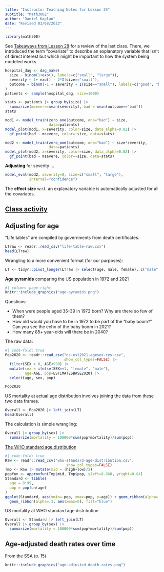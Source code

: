 ```yaml
---
title: "Instructor Teaching Notes for Lesson 29"
subtitle: "Math300Z"
author: "Daniel Kaplan"
date: "Revised 03/08/2023"
---
```



```r
library(math300)
```

See [Takeaways from Lesson 28](https://dtkaplan.github.io/Math300blog/posts/Takeaways-28/) for a review of the last class. There, we introduced the term "covariate" to describe an explanatory variable that isn't of direct interest but which might be important to how the system being modeled works. 

```r
hospital_dag <- dag_make(
  size ~ binom(1+exo(), labels=c("small", "large")),
  severity ~ 1+ exo() - 2*I(size=="small"),
  outcome ~ binom(-1 + severity + I(size=="small"), labels=c("good", "bad"))
)
patients <- sample(hospital_dag, size=1000)
```

```r
stats <- patients |> group_by(size) |>
  summarize(msevere=mean(severity), bad = mean(outcome=="bad"))
stats
```

```r
mod1 <- model_train(zero_one(outcome, one="bad") ~ size, 
                    data=patients)
model_plot(mod1, x=severity, color=size, data_alpha=0.02) |>
  gf_point(bad ~ msevere, color=~size, data=stats)
```


```r
mod2 <- model_train(zero_one(outcome, one="bad") ~ size*severity, 
                    data=patients)
model_plot(mod2, x=severity, color=size, data_alpha=0.02) |>
  gf_point(bad ~ msevere, color=~size, data=stats)
```

**Adjusting** for severity ...

```r
model_eval(mod2, severity=0, size=c("small", "large"),
           interval="confidence")
```

The **effect size** w.r.t. an explanatory variable is automatically adjusted for all the covariates.

## [Class activity](adjusting-activity.Rmd)



## Adjusting for age

"Life tables" are compiled by governments from death certificates.

```r
LTraw <- readr::read_csv("life-table-raw.csv")
head(LTraw)
```

Wrangling to a more convenient format (for our purposes):

```r
LT <- tidyr::pivot_longer(LTraw |> select(age, male, female), c("male", "female"), names_to="sex", values_to="mortality")
```

**Age pyramids** comparing the US population in 1972 and 2021

```r
#| column: page-right
knitr::include_graphics("age-pyramids.png")
```

Questions:

- When were people aged 35-39 in 1972 born? Why are there so few of them?
- How old would you have to be in 1972 to be part of the "baby boom?" Can you see the echo of the baby boom in 2021?
- How many 85+ year-olds will there be in 2040?

The raw data:

```r
#| code-fold: true
Pop2020 <- readr::read_csv("nc-est2021-agesex-res.csv",
                           show_col_types=FALSE) |>
  filter(SEX > 0, AGE<999) |>
  mutate(sex = ifelse(SEX==1, "female", "male"), 
         age=AGE, pop=ESTIMATESBASE2020) |> 
  select(age, sex, pop)
```

```r
Pop2020
```

US mortality at actual age distribution involves joining the data from these two data frames.

```r
Overall <- Pop2020 |> left_join(LT)
head(Overall)
```

The calculation is simple wrangling:

```r
Overall |> group_by(sex) |>
  summarize(mortality = 100000*sum(pop*mortality)/sum(pop))
```


[The WHO standard age distribution](https://seer.cancer.gov/stdpopulations/world.who.html)

```r
#| code-fold: true
Raw <- readr::read_csv("who-standard-age-distribution.csv",
                            show_col_types=FALSE)
Tmp <- Raw |> mutate(mid = (high+low)/2)
popfun <- approxfun(Tmp$mid, Tmp$pop, yleft=8.860, yright=0.04)
Standard <- tibble(
  age = 0:99,
  pop = popfun(age)
)
ggplot(Standard, aes(xmin=-pop, xmax=pop, y=age)) + geom_ribbon(alpha=.3, aes(xmin=0), fill="green") + 
  geom_ribbon(alpha=.3, aes(xmax=0), fill="blue")  
```

US mortality at WHO standard age distribution:

```r
Overall <- Standard |> left_join(LT)
Overall |> group_by(sex) |>
  summarize(mortality = 100000*sum(pop*mortality)/sum(pop))
```

## Age-adjusted death rates over time

[From the SSA](https://www.ssa.gov/oact/NOTES/pdf_studies/study120.pdf) (p. 15)

```r
knitr::include_graphics("age-adjusted-death-rates.png")
```

